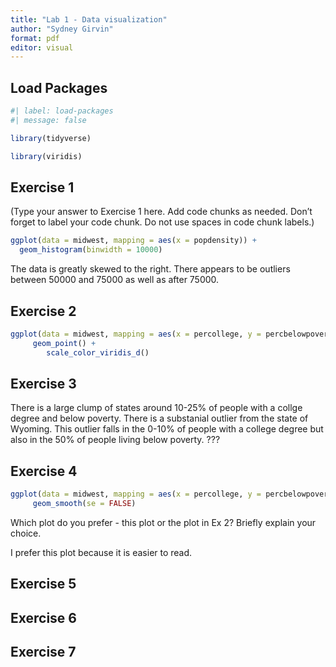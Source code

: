 ```yaml
---
title: "Lab 1 - Data visualization"
author: "Sydney Girvin"
format: pdf
editor: visual
---
```


## Load Packages

```r
#| label: load-packages
#| message: false

library(tidyverse)

library(viridis)
```

## Exercise 1

(Type your answer to Exercise 1 here. Add code chunks as needed. Don't forget to label your code chunk. Do not use spaces in code chunk labels.)

```r
ggplot(data = midwest, mapping = aes(x = popdensity)) +
  geom_histogram(binwidth = 10000)
```

The data is greatly skewed to the right. There appears to be outliers between 50000 and 75000 as well as after 75000.

## Exercise 2

```r
ggplot(data = midwest, mapping = aes(x = percollege, y = percbelowpoverty, color = state)) +  
     geom_point() +
        scale_color_viridis_d()
```

## Exercise 3

There is a large clump of states around 10-25% of people with a collge degree and below poverty. There is a substanial outlier from the state of Wyoming. This outlier falls in the 0-10% of people with a college degree but also in the 50% of people living below poverty. ???

## Exercise 4

```r
ggplot(data = midwest, mapping = aes(x = percollege, y = percbelowpoverty, color = state)) +  
     geom_smooth(se = FALSE) 
```

Which plot do you prefer - this plot or the plot in Ex 2? Briefly explain your choice.

I prefer this plot because it is easier to read.

## Exercise 5



## Exercise 6

## Exercise 7
